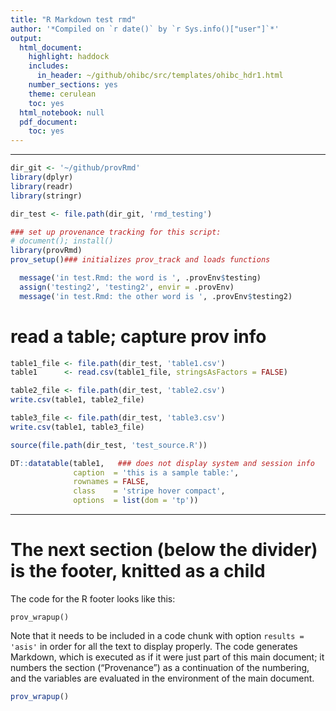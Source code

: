 ```yaml
---
title: "R Markdown test rmd"
author: '*Compiled on `r date()` by `r Sys.info()["user"]`*'
output:
  html_document:
    highlight: haddock
    includes:
      in_header: ~/github/ohibc/src/templates/ohibc_hdr1.html
    number_sections: yes
    theme: cerulean
    toc: yes
  html_notebook: null
  pdf_document:
    toc: yes
---
```


-----

```r
dir_git <- '~/github/provRmd'
library(dplyr)
library(readr)
library(stringr)

dir_test <- file.path(dir_git, 'rmd_testing')

### set up provenance tracking for this script:
# document(); install()
library(provRmd)
prov_setup()### initializes prov_track and loads functions

  message('in test.Rmd: the word is ', .provEnv$testing)
  assign('testing2', 'testing2', envir = .provEnv)
  message('in test.Rmd: the other word is ', .provEnv$testing2)

```

# read a table; capture prov info

```r
table1_file <- file.path(dir_test, 'table1.csv')
table1      <- read.csv(table1_file, stringsAsFactors = FALSE)

table2_file <- file.path(dir_test, 'table2.csv')
write.csv(table1, table2_file)

table3_file <- file.path(dir_test, 'table3.csv')
write.csv(table1, table3_file)

```

```r
source(file.path(dir_test, 'test_source.R'))

```

```r
DT::datatable(table1,   ### does not display system and session info
              caption  = 'this is a sample table:',              
              rownames = FALSE,
              class    = 'stripe hover compact',
              options  = list(dom = 'tp'))
```

-----

# The next section (below the divider) is the footer, knitted as a child

The code for the R footer looks like this:

`prov_wrapup()`

Note that it needs to be included in a code chunk with option `results = 'asis'` in order for all the text to display properly.  The code generates Markdown, which is executed as if it were just part of this main document; it numbers the section ("Provenance") as a continuation of the numbering, and the variables are evaluated in the environment of the main document.

``` r

prov_wrapup()

```
